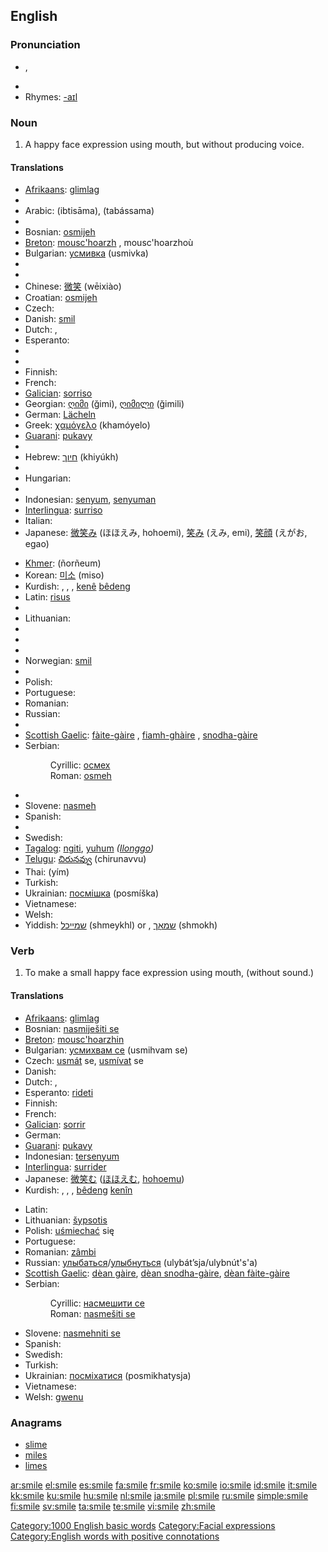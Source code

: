 ==English==

{{rank|afterwards|horses|wonder|706|smile|walk|places|simple}}

===Pronunciation===
* {{IPA|/smaɪl/}}, {{SAMPA|/smaIl/}}
* {{audio|en-us-smile.ogg|Audio (US)}}
* Rhymes: [[Rhymes:English:-aɪl|-aɪl]]

===Noun===
{{en-noun}}

# A happy face expression using mouth, but without producing voice.

====Translations====
{{top}}
* [[Afrikaans]]: [[glimlag]]
* {{trreq|Albanian}}
* Arabic: {{Arab|[[ابتسامة]]}} (ibtisāma), {{Arab|[[تبسم]]}} (tabássama)
* {{trreq|Armenian}}
* Bosnian: [[osmijeh]] {{m}}
* [[Breton]]: [[mousc'hoarzh]] {{m}}, mousc'hoarzhoù {{p}}
* Bulgarian: [[усмивка]] (usmivka) {{f}}
* {{trreq|Burmese}}
* {{trreq|Catalan}}
* Chinese: [[微笑]] (wēixiào)
* Croatian: [[osmijeh]] {{m}}
* Czech: {{t-|cs|úsměv|m}}
* Danish: [[smil]] {{c}}
* Dutch: {{t+|nl|glimlach|m}}, {{t+|nl|lach}}
* Esperanto: {{t-|eo|rideto|xs=Esperanto}}
* {{trreq|Estonian}}
* {{trreq|Faroese}}
* Finnish: {{t+|fi|hymy}}
* French: {{t+|fr|sourire|m}}
* [[Galician]]: [[sorriso]] {{m}}
* Georgian: [[ღიმი]] (ğimi), [[ღიმილი]] (ğimili)
* German: [[Lächeln]] {{n}}
* Greek: [[χαμόγελο]] {{n}} (khamóyelo)
* [[Guarani]]: [[pukavy]]
* {{trreq|Gujarati}}
* Hebrew: [[חיוך]] (khiyúkh)
* {{trreq|Hindi}}
* Hungarian: {{t+|hu|mosoly}}
* {{trreq|Icelandic}}
* Indonesian: [[senyum]], [[senyum|senyuman]]
* [[Interlingua]]: [[surriso]]
* Italian: {{t+|it|sorriso|m}}
* Japanese: [[微笑み]] (ほほえみ, hohoemi), [[笑み]] (えみ, emi), [[笑顔]] (えがお, egao)
{{mid}}
* [[Khmer]]: {{Khmr|[[ញញឹម]]}} (ñorñeum)
* Korean: [[미소]] (miso)
* Kurdish: {{t|ku|bişir}} {{f}}, {{t|ku|girrnij}} {{f}}, {{t|ku|bişkurr}} {{f}}, [[ken]]ê [[bêdeng]] {{m}}
* Latin: [[risus]] {{f}}
* {{trreq|Latvian}}
* Lithuanian: {{t-|lt|šypsena|xs=Lithuanian}}
* {{trreq|Maltese}}
* {{trreq|Maori}}
* {{trreq|Mongolian}}
* Norwegian: [[smil]] {{n}}
* {{trreq|Persian}}
* Polish: {{t-|pl|uśmiech|m}}
* Portuguese: {{t+|pt|sorriso|m}}
* Romanian: {{t-|ro|zâmbet|n}}
* Russian: {{t+|ru|улыбка|f|tr=ulýbka|sc=Cyrl}}
* {{trreq|Sanskrit}}
* [[Scottish Gaelic]]: [[fàite-gàire]] {{f}}, [[fiamh-ghàire]] {{m}}, [[snodha-gàire]] {{m}}
* Serbian:
*: Cyrillic: [[осмех]] {{m}}
*: Roman: [[osmeh]] {{m}}
* {{trreq|Slovak}}
* Slovene: [[nasmeh]] {{m}}
* Spanish: {{t-|es|sonrisa|f}}
* {{trreq|Swahili}}
* Swedish: {{t+|sv|leende|n}}
* [[Tagalog]]: [[ngiti]], [[yuhum]] ''([[Ilonggo]])''
* [[Telugu]]: [[చిరునవ్వు]] (chirunavvu)
* Thai: {{Thai|[[ยิ้ม]]}} (yím)
* Turkish: {{t-|tr|gülüş}}
* Ukrainian: [[посмішка]] (posmíška) {{f}}
* Vietnamese: {{t+|vi|cười|xs=Vietnamese}}
* Welsh: {{t-|cy|gwên|xs=Welsh}}
* Yiddish: [[שמייכל]] (shmeykhl) {{m}} or {{n}}, [[שמאָך]] (shmokh) {{m}}
{{bottom}}

===Verb===
{{en-verb|smil|ing}}

# To make a small happy face expression using mouth, (without sound.)

====Translations====
{{top}}
* [[Afrikaans]]: [[glimlag]]
* Bosnian: [[nasmiješiti se]]
* [[Breton]]: [[mousc'hoarzhin]]
* Bulgarian: [[усмихвам|усмихвам се]] (usmihvam se)
* Czech: [[usmát]] se, [[usmívat]] se
* Danish: {{t-|da|smile}}
* Dutch: {{t+|nl|glimlachen}}, {{t-|nl|smuilen}}
* Esperanto: [[rideti]]
* Finnish: {{t+|fi|hymyillä}}
* French: {{t+|fr|sourire}}
* [[Galician]]: [[sorrir]]
* German: {{t+|de|lächeln}}
* [[Guarani]]: [[pukavy]]
* Indonesian: [[senyum|tersenyum]]
* [[Interlingua]]: [[surrider]]
* Japanese: [[微笑む]] ([[ほほえむ]], [[hohoemu]])
* Kurdish: {{t|ku|bişirîn}}, {{t|ku|girrnijîn}}, {{t|ku|bişkurrîn}} {{f}}, [[bêdeng]] [[kenîn]]
{{mid}}
* Latin: {{t-|la|subrideo|alt=subrīdeō}}
* Lithuanian: [[šypsotis]]
* Polish: [[uśmiechać]] się
* Portuguese: {{t+|pt|sorrir}}
* Romanian: [[zâmbi]]
* Russian: [[улыбаться]]/[[улыбнуться]] (ulybát’sja/ulybnút's'a)
* [[Scottish Gaelic]]: [[dèan gàire]], [[dèan snodha-gàire]], [[dèan fàite-gàire]]
* Serbian:
*: Cyrillic: [[насмешити се]]
*: Roman: [[nasmešiti se]]
* Slovene: [[nasmehniti se]]
* Spanish: {{t-|es|sonreír}}
* Swedish: {{t+|sv|le}}
* Turkish: {{t-|tr|gülümsemek}}
* Ukrainian: [[посміхатися]] (posmikhatysja)
* Vietnamese: {{t+|vi|cười|xs=Vietnamese}}
* Welsh: [[gwenu]]
{{bottom}}

===Anagrams===
* [[slime]]
* [[miles]]
* [[limes]]

[[Category:1000 English basic words]]
[[Category:Facial expressions]]
[[Category:English words with positive connotations]]

[[ar:smile]]
[[el:smile]]
[[es:smile]]
[[fa:smile]]
[[fr:smile]]
[[ko:smile]]
[[io:smile]]
[[id:smile]]
[[it:smile]]
[[kk:smile]]
[[ku:smile]]
[[hu:smile]]
[[nl:smile]]
[[ja:smile]]
[[pl:smile]]
[[ru:smile]]
[[simple:smile]]
[[fi:smile]]
[[sv:smile]]
[[ta:smile]]
[[te:smile]]
[[vi:smile]]
[[zh:smile]]